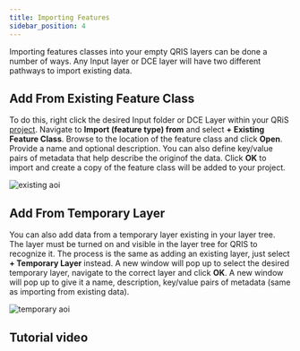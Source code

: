 ```yaml
---
title: Importing Features
sidebar_position: 4
---
```

Importing features classes into your empty QRIS layers can be done a number of ways. Any Input layer or DCE layer will have two different pathways to import existing data. 

## Add From Existing Feature Class

To do this, right click the desired Input folder or DCE Layer within your QRiS [project](/software-help/projects). Navigate to **Import (feature type) from** and select **+ Existing Feature Class**. Browse to the location of the feature class and click **Open**. Provide a name and optional description. You can also define key/value pairs of metadata that help describe the originof the data. Click **OK** to import and create a copy of the feature class will be added to your project. 

![existing aoi](/images/software-help/existing-aoi.gif)

## Add From Temporary Layer

You can also add data from a temporary layer existing in your layer tree. The layer must be turned on and visible in the layer tree for QRIS to recognize it. The process is the same as adding an existing layer, just select **+ Temporary Layer** instead. A new window will pop up to select the desired temporary layer, navigate to the correct layer and click **OK**. A new window will pop up to give it a name, description, key/value pairs of metadata (same as importing from existing data).

![temporary aoi](/images/software-help/temporary-aoi.gif)

## Tutorial video

<YouTubeEmbed videoId="yS2_W9KdN2Q" />


